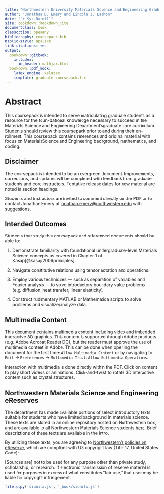 ```yaml
---
title: "Northwestern University Materials Science and Engineering Graduate Core Coursepack"
author: "Jonathan D. Emery and Lincoln J. Lauhon"
date: "`r Sys.Date()`"
site: bookdown::bookdown_site
documentclass: book
classoption: openany
bibliography: coursepack.bib
biblio-style: apalike
link-citations: yes
output:
  bookdown::gitbook: 
    includes:
      in_header: mathjax.html
  bookdown::pdf_book:
    latex_engine: xelatex
    template: graduate-coursepack.tex
---
```


# Abstract {-}

This coursepack is intended to serve matriculating graduate students as a resource for the foun-dational knowledge necessary to succeed in the Materials Science and Engineering Department’sgraduate core curriculum. Students should review this coursepack prior to and during their en-rollment. This coursepack contains references and original material with focus on MaterialsScience and Engineering background, mathematics, and coding.

## Disclaimer {-}

The coursepack is intended to be an evergreen document. Improvements, corrections, and updates will be completed with feedback from graduate students and core instructors. Tentative release dates for new material are noted in section headings.

Students and instructors are invited to comment directly on the PDF or to contact Jonathan Emery at <jonathan.emery@northwestern.edu> with suggestions.

## Intended Outcomes {-}

Students that study this coursepack and referenced documents should be able to:

1.  Demonstrate familiarity with foundational undergraduate-level Materials Science concepts as covered in Chapter 1 of Kasap[@kasap2006principles].

2.  Navigate constitutive relations using tensor notation and operations.

3.  Employ various techniques --- such as separation of variables and Fourier analysis --- to solve introductory boundary value problems (e.g. diffusion, heat transfer, linear elasticity).

4.  Construct rudimentary MATLAB or Mathematica scripts to solve problems and visualize/analyze data.

## Multimedia Content {-}

This document contains multimedia content including video and imbedded interactive 3D graphics. This content is supported through Adobe products (e.g. Adobe Acrobat Reader DC), but the reader must approve the use of multimedia content in Adobe. This can be done when opening the document for the first time: `Allow Multimedia Content` or by navigating to `Edit` $\rightarrow$ `Preferences` $\rightarrow$ `Multimedia Trust`: `Allow Multimedia Operations`.

Interaction with multimedia is done directly within the PDF. Click on content to play short videos or animations. Click-and-twist to rotate 3D interactive content such as crystal structures.

## Northwestern Materials Science and Engineering eReserves {-}

The department has made available portions of select introductory texts suitable for students who have limited background in materials science. These texts are stored in an online repository hosted on Northwestern box, and are available to all Northwestern Materials Science students [here](https://northwestern.box.com/s/13myp0an8snmmfjqfbx9gt1gbfrah0aj). Brief descriptions of these texts are available in [the intro](#introduction-to-materials-science).

By utilizing these texts, you are agreeing to [Northwestern's policies on eReserve](is not to be used for any purpose other than private study, scholarship, or research. If electronic transmission of reserve material is used for purposes in excess of what constitutes ``fair use'', that user may be liable for copyright infringement.), which are compliant with US copyright law (Title 17, United States Code):

::: displayquote
$\left[\text{Sources are}\right]$ not to be used for any purpose other than private study, scholarship, or research. If electronic transmission of reserve material is used for purposes in excess of what constitutes "fair use," that user may be liable for copyright infringement.
:::


<!-- this code copies a js file to the output directory -->

```r
file.copy('siunitx.js', '_book/siunitx.js')
```
